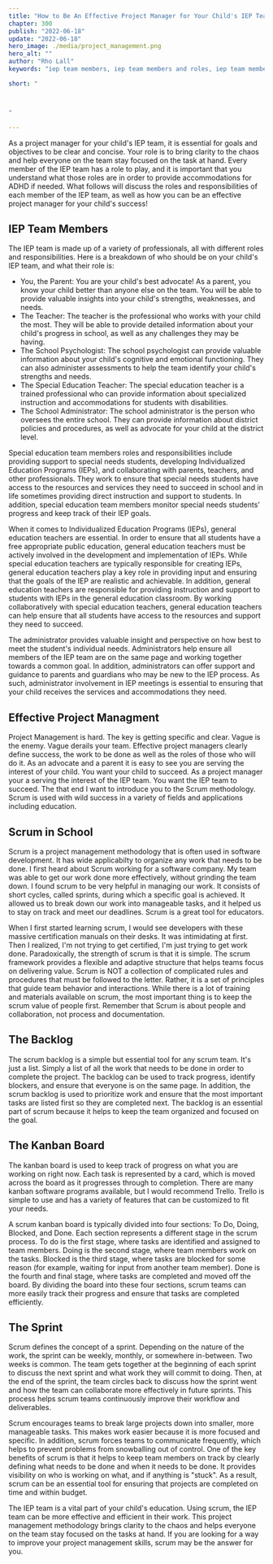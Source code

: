 ```yaml
---
title: "How to Be An Effective Project Manager for Your Child's IEP Team"
chapter: 300
publish: "2022-06-18"
update: "2022-06-18"
hero_image: ./media/project_management.png 
hero_alt: ""
author: "Rho Lall"
keywords: "iep team members, iep team members and roles, iep team members roles and responsibilities, accomodations for adhd, scrum in schools, accomodations for students with adhd, accommodations for adhd elementary students"

short: "



"

---
```


As a project manager for your child's IEP team, it is essential for goals and objectives to be clear and concise. Your role is to bring clarity to the chaos and help everyone on the team stay focused on the task at hand. Every member of the IEP team has a role to play, and it is important that you understand what those roles are in order to provide accommodations for ADHD if needed. What follows will discuss the roles and responsibilities of each member of the IEP team, as well as how you can be an effective project manager for your child's success!

## IEP Team Members

The IEP team is made up of a variety of professionals, all with different roles and responsibilities. Here is a breakdown of who should be on your child's IEP team, and what their role is:
- You, the Parent: You are your child's best advocate! As a parent, you know your child better than anyone else on the team. You will be able to provide valuable insights into your child's strengths, weaknesses, and needs.
- The Teacher: The teacher is the professional who works with your child the most. They will be able to provide detailed information about your child's progress in school, as well as any challenges they may be having.
- The School Psychologist: The school psychologist can provide valuable information about your child's cognitive and emotional functioning. They can also administer assessments to help the team identify your child's strengths and needs.
- The Special Education Teacher: The special education teacher is a trained professional who can provide information about specialized instruction and accommodations for students with disabilities.
- The School Administrator: The school administrator is the person who oversees the entire school. They can provide information about district policies and procedures, as well as advocate for your child at the district level.

Special education team members roles and responsibilities include providing support to special needs students, developing Individualized Education Programs (IEPs), and collaborating with parents, teachers, and other professionals. They work to ensure that special needs students have access to the resources and services they need to succeed in school and in life sometimes providing direct instruction and support to students. In addition, special education team members monitor special needs students' progress and keep track of their IEP goals.

When it comes to Individualized Education Programs (IEPs), general education teachers are essential. In order to ensure that all students have a free appropriate public education, general education teachers must be actively involved in the development and implementation of IEPs. While special education teachers are typically responsible for creating IEPs, general education teachers play a key role in providing input and ensuring that the goals of the IEP are realistic and achievable. In addition, general education teachers are responsible for providing instruction and support to students with IEPs in the general education classroom. By working collaboratively with special education teachers, general education teachers can help ensure that all students have access to the resources and support they need to succeed.

The administrator provides valuable insight and perspective on how best to meet the student's individual needs. Administrators help ensure all members of the IEP team are on the same page and working together towards a common goal. In addition, administrators can offer support and guidance to parents and guardians who may be new to the IEP process. As such, administrator involvement in IEP meetings is essential to ensuring that your child receives the services and accommodations they need.

## Effective Project Managment

Project Management is hard. The key is getting specific and clear. Vague is the enemy. Vague derails your team. Effective project managers clearly define success, the work to be done as well as the roles of those who will do it. As an advocate and a parent it is easy to see you are serving the interest of your child. You want your child to succeed. As a project manager your a serving the interest of the IEP team. You want the IEP team to succeed. The that end I want to introduce you to the Scrum methodology. Scrum is used with wild success in a variety of fields and applications including education.

## Scrum in School

Scrum is a project management methodology that is often used in software development. It has wide applicabilty to organize any work that needs to be done. I first heard about Scrum working for a software company. My team was able to get our work done more effectively, without grinding the team down. I found scrum to be very helpful in managing our work.   It consists of short cycles, called sprints, during which a specific goal is achieved. It allowed us to break down our work into manageable tasks, and it helped us to stay on track and meet our deadlines. Scrum is a great tool for educators.

When I first started learning scrum, I would see developers with these massive certification manuals on their desks. It was intimidating at first. Then I realized, I'm not trying to get certified, I'm just trying to get work done. Paradoxically, the strength of scrum is that it is simple. The scrum framework provides a flexible and adaptive structure that helps teams focus on delivering value. Scrum is NOT a collection of complicated rules and procedures that must be followed to the letter. Rather, it is a set of principles that guide team behavior and interactions. While there is a lot of training and materials available on scrum, the most important thing is to keep the scrum value of people first. Remember that Scrum is about people and collaboration, not process and documentation.

## The Backlog

The scrum backlog is a simple but essential tool for any scrum team. It's just a list. Simply a list of all the work that needs to be done in order to complete the project. The backlog can be used to track progress, identify blockers, and ensure that everyone is on the same page. In addition, the scrum backlog is used to prioritize work and ensure that the most important tasks are listed first so they are completed next. The backlog is an essential part of scrum because it helps to keep the team organized and focused on the goal.

## The Kanban Board

The kanban board is used to keep track of progress on what you are working on right now. Each task is represented by a card, which is moved across the board as it progresses through to completion. There are many kanban software programs available, but I would recommend Trello. Trello is simple to use and has a variety of features that can be customized to fit your needs.

A scrum kanban board is typically divided into four sections: To Do, Doing, Blocked, and Done. Each section represents a different stage in the scrum process. To do is the first stage, where tasks are identified and assigned to team members. Doing is the second stage, where team members work on the tasks. Blocked is the third stage, where tasks are blocked for some reason (for example, waiting for input from another team member). Done is the fourth and final stage, where tasks are completed and moved off the board. By dividing the board into these four sections, scrum teams can more easily track their progress and ensure that tasks are completed efficiently.

## The Sprint

Scrum defines the concept of a sprint. Depending on the nature of the work, the sprint can be weekly, monthly, or somewhere in-between. Two weeks is common. The team gets together at the beginning of each sprint to discuss the next sprint and what work they will commit to doing. Then, at the end of the sprint, the team circles back to discuss how the sprint went and how the team can collaborate more effectively in future sprints. This process helps scrum teams continuously improve their workflow and deliverables.

Scrum encourages teams to break large projects down into smaller, more manageable tasks. This makes work easier because it is more focused and specific. In addition, scrum forces teams to communicate frequently, which helps to prevent problems from snowballing out of control. One of the key benefits of scrum is that it helps to keep team members on track by clearly defining what needs to be done and when it needs to be done. It provides visibility on who is working on what, and if anything is "stuck". As a result, scrum can be an essential tool for ensuring that projects are completed on time and within budget.

The IEP team is a vital part of your child's education. Using scrum, the IEP team can be more effective and efficient in their work. This project management methodology brings clarity to the chaos and helps everyone on the team stay focused on the tasks at hand. If you are looking for a way to improve your project management skills, scrum may be the answer for you.
